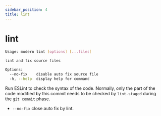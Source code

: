```yaml
---
sidebar_position: 4
title: lint
---
```

# lint

```bash
Usage: modern lint [options] [...files]

lint and fix source files

Options:
  --no-fix    disable auto fix source file
  -h, --help  display help for command
```

Run ESLint to check the syntax of the code. Normally, only the part of the code modified by this commit needs to be checked by `lint-staged` during the `git commit` phase.

- `--no-fix` close auto fix by lint.
